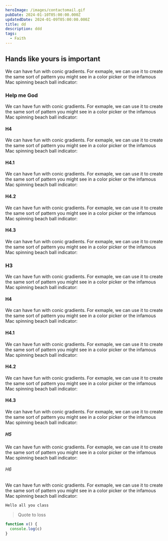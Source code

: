 ```yaml
---
heroImage: /images/contactomail.gif
pubDate: 2024-01-10T05:00:00.000Z
updatedDate: 2024-01-09T05:00:00.000Z
title: dd
description: ddd
tags:
  - Faith
---
```


## Hands like yours is important

We can have fun with conic gradients. For exmaple, we can use it to create the same sort of pattern you might see in a color picker or the infamous Mac spinning beach ball indicator:

### Help me God

We can have fun with conic gradients. For exmaple, we can use it to create the same sort of pattern you might see in a color picker or the infamous Mac spinning beach ball indicator:

#### H4

We can have fun with conic gradients. For exmaple, we can use it to create the same sort of pattern you might see in a color picker or the infamous Mac spinning beach ball indicator:

#### H4.1

We can have fun with conic gradients. For exmaple, we can use it to create the same sort of pattern you might see in a color picker or the infamous Mac spinning beach ball indicator:

#### H4.2

We can have fun with conic gradients. For exmaple, we can use it to create the same sort of pattern you might see in a color picker or the infamous Mac spinning beach ball indicator:

#### H4.3

We can have fun with conic gradients. For exmaple, we can use it to create the same sort of pattern you might see in a color picker or the infamous Mac spinning beach ball indicator:

### H3

We can have fun with conic gradients. For exmaple, we can use it to create the same sort of pattern you might see in a color picker or the infamous Mac spinning beach ball indicator:

#### H4

We can have fun with conic gradients. For exmaple, we can use it to create the same sort of pattern you might see in a color picker or the infamous Mac spinning beach ball indicator:

#### H4.1

We can have fun with conic gradients. For exmaple, we can use it to create the same sort of pattern you might see in a color picker or the infamous Mac spinning beach ball indicator:

#### H4.2

We can have fun with conic gradients. For exmaple, we can use it to create the same sort of pattern you might see in a color picker or the infamous Mac spinning beach ball indicator:

#### H4.3

We can have fun with conic gradients. For exmaple, we can use it to create the same sort of pattern you might see in a color picker or the infamous Mac spinning beach ball indicator:

##### H5

We can have fun with conic gradients. For exmaple, we can use it to create the same sort of pattern you might see in a color picker or the infamous Mac spinning beach ball indicator:

###### H6

We can have fun with conic gradients. For exmaple, we can use it to create the same sort of pattern you might see in a color picker or the infamous Mac spinning beach ball indicator:

`Hello all you class`

> Quote to loss

```javascript
function x() {
  console.log(c)
}
```

